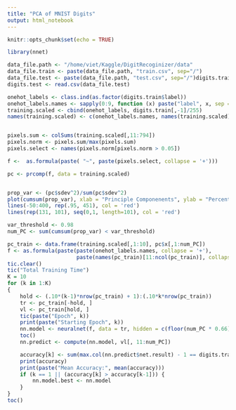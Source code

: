 ```yaml
---
title: "PCA of MNIST Digits"
output: html_notebook
---
```




```r
knitr::opts_chunk$set(echo = TRUE)
```

```r
library(nnet)

```

```r

data_file.path <- "/home/viet/Kaggle/DigitRecoginizer/data"
data_file.train <- paste(data_file.path, "train.csv", sep="/")
data_file.test <- paste(data_file.path, "test.csv", sep="/")digits.train <- read.csv(data_file.train)
digits.test <- read.csv(data_file.test)
```

```r
onehot_labels <- class.ind(as.factor(digits.train$label))
onehot_labels.names <- sapply(0:9, function (x) paste("label", x, sep = ""))
training.scaled <- cbind(onehot_labels, digits.train[,-1]/255)
names(training.scaled) <- c(onehot_labels.names, names(training.scaled)[11:794])


pixels.sum <- colSums(training.scaled[,11:794])
pixels.norm <- pixels.sum/max(pixels.sum)
pixels.select <- names(pixels.norm[pixels.norm > 0.05])
```
```r
f <-  as.formula(paste( "~", paste(pixels.select, collapse = '+')))

pc <- prcomp(f, data = training.scaled)
```
```r

```

```r
prop_var <- (pc$sdev^2)/sum(pc$sdev^2)
plot(cumsum(prop_var), xlab = "Principle Componenents", ylab = "Percent of Variance Explained",  type = 'b')
lines(-50:400, rep(.95, 451), col = 'red')
lines(rep(131, 101), seq(0,1, length=101), col = 'red')
```


```r
var_threshold <- 0.98
num_PC <- sum(cumsum(prop_var) < var_threshold)

pc_train <- data.frame(training.scaled[,1:10], pc$x[,1:num_PC])
f <- as.formula(paste(paste(onehot_labels.names, collapse = '+'), 
                      paste(names(pc_train)[11:ncol(pc_train)], collapse = '+'), sep = '~'))
tic.clear()
tic("Total Training Time")
K = 10
for (k in 1:K)
{
    hold <- (.10*(k-1)*nrow(pc_train) + 1):(.10*k*nrow(pc_train))
    tr <- pc_train[-hold, ]
    vl <- pc_train[hold, ]
    tic(paste("Epoch", k))
    print(paste("Starting Epoch", k))
    nn.model <- neuralnet(f, data = tr, hidden = c(floor(num_PC * 0.66)), linear.output = FALSE)
    toc()
    nn.predict <- compute(nn.model, vl[, 11:num_PC])

    accuracy[k] <- sum(max.col(nn.predict$net.result) - 1 == digits.train$label[hold])/(.10 * nrow(digits.train))
    print(accuracy)
    print(paste("Mean Accuracy:", mean(accuracy)))
    if (k == 1 || (accuracy[k] > accuracy[k-1])) {
        nn.model.best <- nn.model
    }
}
toc()

```


